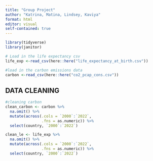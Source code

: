 ```yaml
---
title: "Group Project"
author: "Katrina, Matina, Lindsey, Kaviya"
format: html
editor: visual
self-contained: true
---
```


```r
library(tidyverse)
library(janitor)


```

```r

# Load in the life expectancy csv
life_exp <-read_csv(here::here("life_expectancy_at_birth.csv"))

#load in the carbon emissions data 
carbon <-read_csv(here::here("co2_pcap_cons.csv"))

```

## DATA CLEANING
```r
#cleaning carbon
clean_carbon <- carbon %>% 
  na.omit() %>% 
  mutate(across(.cols = `2000`:`2022`, 
                .fns = as.numeric)) %>% 
  select(country, `2000`:`2022`)

clean_le <- life_exp %>% 
  na.omit() %>% 
  mutate(across(.cols = `2000`:`2022`, 
                .fns = as.numeric)) %>% 
  select(country, `2000`:`2022`)

```


